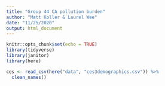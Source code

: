 ```yaml
---
title: "Group 44 CA pollution burden"
author: "Matt Koller & Laurel Wee"
date: "11/25/2020"
output: html_document
---
```


```r
knitr::opts_chunk$set(echo = TRUE)
library(tidyverse)
library(janitor)
library(here)
```

```r
ces <- read_csv(here("data", "ces3demographics.csv")) %>% 
  clean_names()
```

